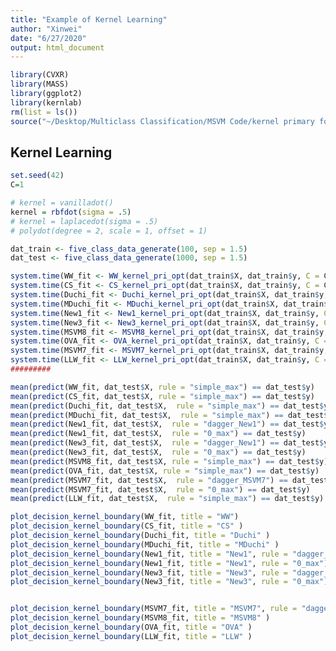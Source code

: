 ```yaml
---
title: "Example of Kernel Learning"
author: "Xinwei"
date: "6/27/2020"
output: html_document
---
```


```r
library(CVXR)
library(MASS)
library(ggplot2)
library(kernlab)
rm(list = ls())
source("~/Desktop/Multiclass Classification/MSVM Code/kernel primary form functions.R")

```

## Kernel Learning
```r
set.seed(42)
C=1

# kernel = vanilladot()
kernel = rbfdot(sigma = .5)
# kernel = laplacedot(sigma = .5)
# polydot(degree = 2, scale = 1, offset = 1)

dat_train <- five_class_data_generate(100, sep = 1.5)
dat_test <- five_class_data_generate(1000, sep = 1.5)

system.time(WW_fit <- WW_kernel_pri_opt(dat_train$X, dat_train$y, C = C, kernel))
system.time(CS_fit <- CS_kernel_pri_opt(dat_train$X, dat_train$y, C = C, kernel))
system.time(Duchi_fit <- Duchi_kernel_pri_opt(dat_train$X, dat_train$y, C = C,  kernel))
system.time(MDuchi_fit <- MDuchi_kernel_pri_opt(dat_train$X, dat_train$y, C = C,  kernel))
system.time(New1_fit <- New1_kernel_pri_opt(dat_train$X, dat_train$y, C = C,  kernel))
system.time(New3_fit <- New3_kernel_pri_opt(dat_train$X, dat_train$y, C = C,  kernel))
system.time(MSVM8_fit <- MSVM8_kernel_pri_opt(dat_train$X, dat_train$y, C = C, kernel))
system.time(OVA_fit <- OVA_kernel_pri_opt(dat_train$X, dat_train$y, C = C, kernel))
system.time(MSVM7_fit <- MSVM7_kernel_pri_opt(dat_train$X, dat_train$y, C = C,  kernel))
system.time(LLW_fit <- LLW_kernel_pri_opt(dat_train$X, dat_train$y, C = C,  kernel))
#########

mean(predict(WW_fit, dat_test$X, rule = "simple_max") == dat_test$y)
mean(predict(CS_fit, dat_test$X, rule = "simple_max") == dat_test$y)
mean(predict(Duchi_fit, dat_test$X,  rule = "simple_max") == dat_test$y)
mean(predict(MDuchi_fit, dat_test$X,  rule = "simple_max") == dat_test$y)
mean(predict(New1_fit, dat_test$X,  rule = "dagger_New1") == dat_test$y)
mean(predict(New1_fit, dat_test$X,  rule = "0_max") == dat_test$y)
mean(predict(New3_fit, dat_test$X,  rule = "dagger_New1") == dat_test$y)
mean(predict(New3_fit, dat_test$X,  rule = "0_max") == dat_test$y)
mean(predict(MSVM8_fit, dat_test$X, rule = "simple_max") == dat_test$y)
mean(predict(OVA_fit, dat_test$X, rule = "simple_max") == dat_test$y)
mean(predict(MSVM7_fit, dat_test$X,  rule = "dagger_MSVM7") == dat_test$y)
mean(predict(MSVM7_fit, dat_test$X,  rule = "0_max") == dat_test$y)
mean(predict(LLW_fit, dat_test$X,  rule = "simple_max") == dat_test$y)

plot_decision_kernel_boundary(WW_fit, title = "WW")
plot_decision_kernel_boundary(CS_fit, title = "CS" )
plot_decision_kernel_boundary(Duchi_fit, title = "Duchi" )
plot_decision_kernel_boundary(MDuchi_fit, title = "MDuchi" )
plot_decision_kernel_boundary(New1_fit, title = "New1", rule = "dagger_New1")
plot_decision_kernel_boundary(New1_fit, title = "New1", rule = "0_max")
plot_decision_kernel_boundary(New3_fit, title = "New3", rule = "dagger_New1")
plot_decision_kernel_boundary(New3_fit, title = "New3", rule = "0_max")


plot_decision_kernel_boundary(MSVM7_fit, title = "MSVM7", rule = "dagger_MSVM7")
plot_decision_kernel_boundary(MSVM8_fit, title = "MSVM8" )
plot_decision_kernel_boundary(OVA_fit, title = "OVA" )
plot_decision_kernel_boundary(LLW_fit, title = "LLW" )


```
